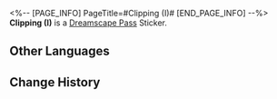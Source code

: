 <%-- [PAGE_INFO]
PageTitle=#Clipping (I)#
[END_PAGE_INFO] --%>
{{Stub|Location information}}
{{Item Infobox
|id          = 223180
|image       = Dreamscape Pass Sticker Text.png
|type        = Dreamscape Pass Sticker
|type2       = City That Never Sleeps Stickers
|invCategory = 
|rarity      = 4
|effect      = Digital stickers that can be used to decorate the pages of the Dreamtour Handbook. They come in many different styles.
|description = 
|source1     = [[Learn about financial products from Keenan]]
}}
{{Description|The latest statistics show that the guests at the Golden Hour have an average asset level of 3,584,680,988 credits per person. Have you reached that average number?}}
'''Clipping (I)''' is a [[Dreamscape Pass]] Sticker.

==Other Languages==
{{Other Languages
|en   = Clipping (I)
|zhs  = 简报•其一
|zht  = 簡報•其一
|ja   = 速報・1
|ko   = 토막 뉴스•1
|es   = Informe I
|fr   = Nouvelles (I)
|ru   = Брифинг I
|th   = รายงานโดยย่อ 1
|vi   = Tin vắn (1)
|de   = Kurzbericht (I)
|id   = Laporan Singkat 1
|pt   = Recorte (I)
}}

==Change History==
{{Change History|2.0}}